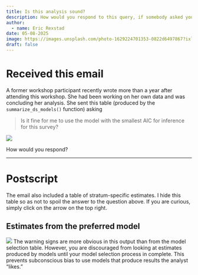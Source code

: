 ```yaml
---
title: Is this analysis sound?
description: How would you respond to this query, if somebody asked your opinion?
author: 
  - name: Eric Rexstad
date: 05-08-2025
image: https://images.unsplash.com/photo-1629224701353-0822d6497867?ixlib=rb-4.0.3&ixid=MnwxMjA3fDB8MHxzZWFyY2h8Mnx8cG9ycG9pc2V8ZW58MHx8MHx8&auto=format&fit=crop&w=500&q=60
draft: false
---
```


# Received this email

A former workshop participant recently wrote more than a year after attending this workshop. She had been working on her own data and was concluding her analysis. She sent this table (produced by the `summarize_ds_models()` function) asking 

> Is it fine for me to use the model with the smallest AIC for inference for this survey?

![](HP_models_2021.png)

How would you respond?

---

# Postscript

The email also included a table of stratum-specific estimates. I hide this table so as not to spoil the answer to the question above. If you are curious, simply click on the arrow on the top right.

::: {.callout-note  collapse="true"}
## Estimates from the preferred model

![](hp_hn_size_2021.png)
The warning signs are more obvious in this output than from the model selection table. However, you are discouraged from looking at estimates produced by models until your model selection process in complete. This prevents subconscious bias to use models that produce results the analyst "likes."

:::
